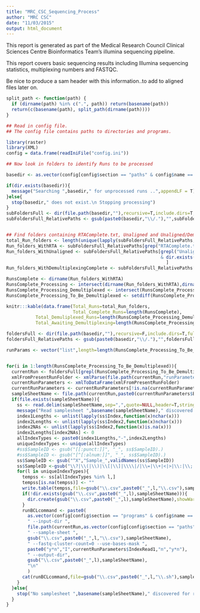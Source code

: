 ```yaml
---
title: "MRC_CSC_Sequencing_Process"
author: "MRC CSC"
date: "11/03/2015"
output: html_document
---
```


This report is generated as part of the Medical Research Council Clinical Sciences Centre Bioinformatics Team's illumina sequencing pipeline.

This report covers basic sequencing results including Illumina sequencing statistics, multiplexing numbers and FASTQC.


Be nice to produce a sam header with this information..to add to aligned files later on.

```r

split_path <- function(path) {
  if (dirname(path) %in% c(".", path)) return(basename(path))
  return(c(basename(path), split_path(dirname(path))))
}

## Read in config file.
## The config file contains paths to directories and programs.

library(raster)
library(XML)
config = data.frame(readIniFile("config.ini"))

## Now look in folders to identify Runs to be processed

basedir <- as.vector(config[config$section == "paths" & config$name == "basedir","value"])

if(dir.exists(basedir)){
  message("Searching ",basedir," for unprocessed runs ..",appendLF = T)
}else{
  stop(basedir," does not exist.\n Stopping processing")
}
subFoldersFull <- dir(file.path(basedir,""),recursive=T,include.dirs=T,full.names=T)
subFoldersFull_RelativePaths <- gsub(paste0(basedir,"\\/."),"",subFoldersFull)


## Find folders containing RTAComplete.txt, Unaligned and Unaligned/Demultiplexing.html
total_Run_folders <- length(unique(lapply(subFoldersFull_RelativePaths,function(x) split_path(x)[[length(split_path(x))]])))
Run_folders_WithRTA <- subFoldersFull_RelativePaths[grep("RTAComplete.txt",subFoldersFull_RelativePaths)]
Run_folders_WithUnaligned <- subFoldersFull_RelativePaths[grepl("Unaligned",subFoldersFull_RelativePaths)
                                                          & dir.exists(subFoldersFull)
                                                            ]
Run_folders_WithDemultiplexingComplete <- subFoldersFull_RelativePaths[grep("Demultiplexing\\.html",subFoldersFull_RelativePaths)]

RunsComplete <- dirname(Run_folders_WithRTA)
RunsComplete_Processing <- intersect(dirname(Run_folders_WithRTA),dirname(Run_folders_WithUnaligned))
RunsComplete_Processing_Demultiplexed <- intersect(RunsComplete_Processing,rev(split_path(Run_folders_WithDemultiplexingComplete))[[1]])
RunsComplete_Processing_To_Be_Demultiplexed <- setdiff(RunsComplete_Processing,RunsComplete_Processing_Demultiplexed)

knitr:::kable(data.frame(Total_Runs=total_Run_folders,
                         Total_Complete_Runs=length(RunsComplete),
           Total_Demuliplexed_Runs=length(RunsComplete_Processing_Demultiplexed),
           Total_Awaiting_Demultiplexing=length(RunsComplete_Processing_To_Be_Demultiplexed)))

foldersFull <- dir(file.path(basedir,""),recursive=F,include.dirs=T,full.names=T)
foldersFull_RelativePaths <- gsub(paste0(basedir,"\\/."),"",foldersFull)

runParams <- vector("list",length=length(RunsComplete_Processing_To_Be_Demultiplexed))


for(i in 1:length(RunsComplete_Processing_To_Be_Demultiplexed)){
  currentRun <- foldersFull[grepl(RunsComplete_Processing_To_Be_Demultiplexed,foldersFull_RelativePaths)]
  xmlFromPresentRunFolder <- xmlParse(file.path(currentRun,"runParameters.xml"))
  currentRunParameters <- xmlToDataFrame(xmlFromPresentRunFolder)
  currentRunParameters <- currentRunParameters[!is.na(currentRunParameters$ExperimentName),,drop=F]
  sampleSheetName <- file.path(currentRun,paste0(currentRunParameters$Barcode,".csv"))
  if(file.exists(sampleSheetName)){
    ss <- read.delim(sampleSheetName,sep=",",quote=NULL,header=T,stringsAsFactors=F)
    message("Read samplesheet ",basename(sampleSheetName)," discovered for run ",currentRun)
    index1Lengths <- unlist(lapply(ss$Index,function(x)nchar(x)))
    index2Lengths <- unlist(lapply(ss$Index2,function(x)nchar(x)))
    index2NAs <- unlist(lapply(ss$Index2,function(x)is.na(x)))
    index2Lengths[index2NAs] <- 0
    allIndexTypes <- paste0(index1Lengths,"-",index2Lengths)
    uniqueIndexTypes <- unique(allIndexTypes)
    #ss$SampleID <- gsub("[[:punct:]]", "_", ss$SampleID).)
    #ss$SampleID <- gsub("[^[:alnum:]]", "_", ss$SampleID).)
    ss$SampleID <- gsub("^X","Sample_",validNames(ss$SampleID))
    ss$SampleID <-gsub("\\?|\\(|\\)|\\[|\\]|\\\\|/|\\=|\\+|<|>|\\:|\\;|\"|\'|\\*|\\^|\\||\\&|\\.","_",ss$SampleID)
    for(l in uniqueIndexTypes){
      tempss <- ss[allIndexTypes %in% l,]
      tempss[is.na(tempss)] <- ""
      write.table(tempss,file=gsub("\\.csv",paste0("_",l,"\\.csv"),sampleSheetName),quote=F,sep=",",row.names=F,col.names=T)
      if(!dir.exists(gsub("\\.csv",paste0("_",l),sampleSheetName))){
        dir.create(gsub("\\.csv",paste0("_",l),sampleSheetName),showWarnings = F)
      }
      runBCLcommand <- paste0(
        as.vector(config[config$section == "programs" & config$name == "configureBclToFastq","value"]),
        " --input-dir ",
        file.path(currentRun,as.vector(config[config$section == "paths" & config$name == "inputdir","value"])),
        " --sample-sheet ",
        gsub("\\.csv",paste0("_",l,"\\.csv"),sampleSheetName),
        " --fastq-cluster-count=0 --use-bases-mask ",
        paste0("y*n","I",currentRunParameters$IndexRead1,"n","y*n"),
        " --output-dir",
        gsub("\\.csv",paste0("_",l),sampleSheetName),
        "\n"
        )
      cat(runBCLcommand,file=gsub("\\.csv",paste0("_",l,"\\.sh"),sampleSheetName))
    }
  }else{
    stop("No samplesheet ",basename(sampleSheetName)," discovered for run ",basename(currentRun))
  }
}




```

